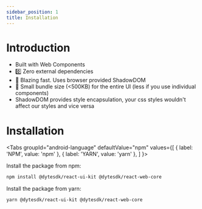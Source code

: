 ```yaml
---
sidebar_position: 1
title: Installation
---
```


# Introduction

- Built with Web Components
- 0️⃣ Zero external dependencies
- 🚀 Blazing fast. Uses browser provided ShadowDOM
- 🤏 Small bundle size (<500KB) for the entire UI (less if you use individual components)
- ShadowDOM provides style encapsulation, your css styles wouldn't affect our styles and vice versa

# Installation



<Tabs
  groupId="android-language"
  defaultValue="npm"
  values={[
    { label: 'NPM', value: 'npm' },
    { label: 'YARN', value: 'yarn' },
  ]
}>

<TabItem value="npm">

Install the package from npm:

```bash
npm install @dytesdk/react-ui-kit @dytesdk/react-web-core
```

</TabItem>

<TabItem value="yarn">

Install the package from yarn:

```bash
yarn @dytesdk/react-ui-kit @dytesdk/react-web-core
```

</TabItem>
</Tabs>
